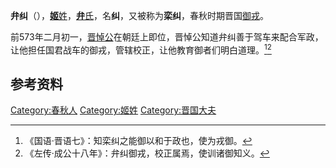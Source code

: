 {{先秦人物信息框
|image       = 
|姓= [[姬姓|姬]]
|名= 纠
|氏= [[栾氏_(晋国)|弁]]
|zi          = 
|hao         = 
|官位= [[晋国|晋国]]大夫
|别称= 栾纠
|nickzi      = 
|posthumous  = 
|国家= [[晋国|晋国]]
|名称= 弁纠
|hometown    = 
|birth       = 
|death       = 
|honor       = 
|honor2      = 
|spouse       = 
|children      = 
}}
'''弁纠'''（{{bd|？||？||}}），[[姬姓|'''姬'''姓]]，[[栾氏_(晋国)|'''弁'''氏]]，名'''纠'''，又被称为'''栾纠'''，春秋时期晋国[[御戎|御戎]]。

前573年二月初一，[[晋悼公|晋悼公]]在朝廷上即位，晋悼公知道弁纠善于驾车来配合军政，让他担任国君战车的御戎，管辖校正，让他教育御者们明白道理。<ref>《国语·晋语七》：知栾纠之能御以和于政也，使为戎御。</ref><ref>《左传·成公十八年》：弁纠御戎，校正属焉，使训诸御知义。</ref>

== 参考资料 ==
{{reflist}}

[[Category:春秋人|Category:春秋人]]
[[Category:姬姓|Category:姬姓]]
[[Category:晋国大夫|Category:晋国大夫]]